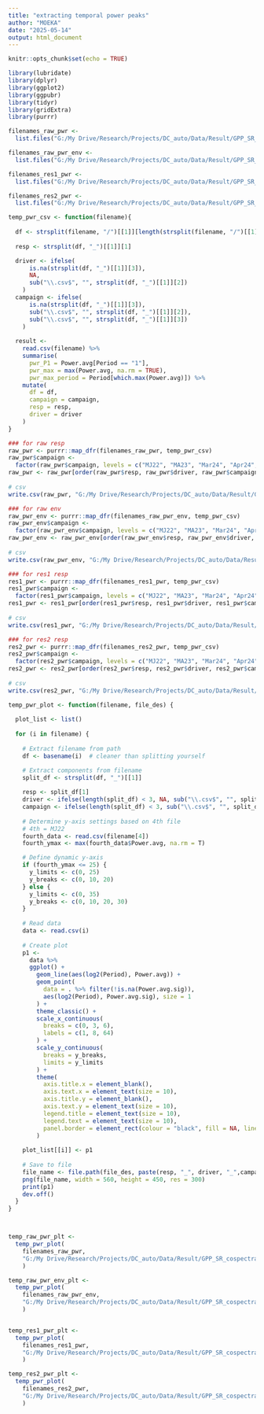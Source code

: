 ```yaml
---
title: "extracting temporal power peaks"
author: "MOEKA"
date: "2025-05-14"
output: html_document
---
```


```r
knitr::opts_chunk$set(echo = TRUE)

library(lubridate)
library(dplyr)
library(ggplot2)
library(ggpubr)
library(tidyr)
library(gridExtra)
library(purrr)
```

```r
filenames_raw_pwr <- 
  list.files("G:/My Drive/Research/Projects/DC_auto/Data/Result/GPP_SR_cospectral/raw_64d_one_GPP/df_temporal_pwr/", "*.csv", full.names = T)

filenames_raw_pwr_env <- 
  list.files("G:/My Drive/Research/Projects/DC_auto/Data/Result/GPP_SR_cospectral/raw_64d_one_GPP/df_temporal_pwr_env/", "*.csv", full.names = T)

filenames_res1_pwr <- 
  list.files("G:/My Drive/Research/Projects/DC_auto/Data/Result/GPP_SR_cospectral/res_64d_one_GPP_hourly_dailyQ10/df_temporal_pwr/", "*.csv", full.names = T)

filenames_res2_pwr <- 
  list.files("G:/My Drive/Research/Projects/DC_auto/Data/Result/GPP_SR_cospectral/res_64d_one_GPP_hourly_weeklyQ10/df_temporal_pwr/", "*.csv", full.names = T)
```


```r
temp_pwr_csv <- function(filename){
  
  df <- strsplit(filename, "/")[[1]][length(strsplit(filename, "/")[[1]])]
  
  resp <- strsplit(df, "_")[[1]][1]

  driver <- ifelse(
      is.na(strsplit(df, "_")[[1]][3]),
      NA,
      sub("\\.csv$", "", strsplit(df, "_")[[1]][2])
    )
  campaign <- ifelse(
      is.na(strsplit(df, "_")[[1]][3]),
      sub("\\.csv$", "", strsplit(df, "_")[[1]][2]),
      sub("\\.csv$", "", strsplit(df, "_")[[1]][3])
    )
    
  result <- 
    read.csv(filename) %>%
    summarise(
      pwr_P1 = Power.avg[Period == "1"],
      pwr_max = max(Power.avg, na.rm = TRUE),
      pwr_max_period = Period[which.max(Power.avg)]) %>% 
    mutate(
      df = df,
      campaign = campaign,
      resp = resp,
      driver = driver
    ) 
}

### for raw resp
raw_pwr <- purrr::map_dfr(filenames_raw_pwr, temp_pwr_csv)
raw_pwr$campaign <- 
  factor(raw_pwr$campaign, levels = c("MJ22", "MA23", "Mar24", "Apr24", "Sep24", "Oct24"))
raw_pwr <- raw_pwr[order(raw_pwr$resp, raw_pwr$driver, raw_pwr$campaign), ]
                              
# csv
write.csv(raw_pwr, "G:/My Drive/Research/Projects/DC_auto/Data/Result/GPP_SR_cospectral/raw_64d_one_GPP/temp_pwr_raw.csv", row.names = F)

### for raw env 
raw_pwr_env <- purrr::map_dfr(filenames_raw_pwr_env, temp_pwr_csv)
raw_pwr_env$campaign <- 
  factor(raw_pwr_env$campaign, levels = c("MJ22", "MA23", "Mar24", "Apr24", "Sep24", "Oct24"))
raw_pwr_env <- raw_pwr_env[order(raw_pwr_env$resp, raw_pwr_env$driver, raw_pwr_env$campaign), ]
                              
# csv
write.csv(raw_pwr_env, "G:/My Drive/Research/Projects/DC_auto/Data/Result/GPP_SR_cospectral/raw_64d_one_GPP/temp_pwr_raw_env.csv", row.names = F)

### for res1 resp
res1_pwr <- purrr::map_dfr(filenames_res1_pwr, temp_pwr_csv)
res1_pwr$campaign <- 
  factor(res1_pwr$campaign, levels = c("MJ22", "MA23", "Mar24", "Apr24", "Sep24", "Oct24"))
res1_pwr <- res1_pwr[order(res1_pwr$resp, res1_pwr$driver, res1_pwr$campaign), ]
                              
# csv
write.csv(res1_pwr, "G:/My Drive/Research/Projects/DC_auto/Data/Result/GPP_SR_cospectral/res_64d_one_GPP_hourly_dailyQ10/temp_pwr_res1.csv", row.names = F)

### for res2 resp
res2_pwr <- purrr::map_dfr(filenames_res2_pwr, temp_pwr_csv)
res2_pwr$campaign <- 
  factor(res2_pwr$campaign, levels = c("MJ22", "MA23", "Mar24", "Apr24", "Sep24", "Oct24"))
res2_pwr <- res2_pwr[order(res2_pwr$resp, res2_pwr$driver, res2_pwr$campaign), ]
                              
# csv
write.csv(res2_pwr, "G:/My Drive/Research/Projects/DC_auto/Data/Result/GPP_SR_cospectral/res_64d_one_GPP_hourly_weeklyQ10/temp_pwr_res2.csv", row.names = F)
```


```r
temp_pwr_plot <- function(filename, file_des) {
  
  plot_list <- list()
  
  for (i in filename) {
    
    # Extract filename from path
    df <- basename(i)  # cleaner than splitting yourself

    # Extract components from filename
    split_df <- strsplit(df, "_")[[1]]
    
    resp <- split_df[1]
    driver <- ifelse(length(split_df) < 3, NA, sub("\\.csv$", "", split_df[2]))
    campaign <- ifelse(length(split_df) < 3, sub("\\.csv$", "", split_df[2]), sub("\\.csv$", "", split_df[3]))
    
    # Determine y-axis settings based on 4th file
    # 4th = MJ22
    fourth_data <- read.csv(filename[4])
    fourth_ymax <- max(fourth_data$Power.avg, na.rm = T)

    # Define dynamic y-axis
    if (fourth_ymax <= 25) {
      y_limits <- c(0, 25)
      y_breaks <- c(0, 10, 20)
    } else {
      y_limits <- c(0, 35)
      y_breaks <- c(0, 10, 20, 30)
    }
    
    # Read data
    data <- read.csv(i)
    
    # Create plot
    p1 <- 
      data %>%
      ggplot() +
        geom_line(aes(log2(Period), Power.avg)) +
        geom_point(
          data = . %>% filter(!is.na(Power.avg.sig)), 
          aes(log2(Period), Power.avg.sig), size = 1
        ) + 
        theme_classic() +
        scale_x_continuous(
          breaks = c(0, 3, 6),
          labels = c(1, 8, 64)
        ) +
        scale_y_continuous(
          breaks = y_breaks,
          limits = y_limits
        ) +
        theme(
          axis.title.x = element_blank(), 
          axis.text.x = element_text(size = 10),
          axis.title.y = element_blank(),
          axis.text.y = element_text(size = 10),
          legend.title = element_text(size = 10), 
          legend.text = element_text(size = 10),
          panel.border = element_rect(colour = "black", fill = NA, linewidth = .5)
        )
    
    plot_list[[i]] <- p1
    
    # Save to file
    file_name <- file.path(file_des, paste(resp, "_", driver, "_",campaign, ".png", sep = ""))
    png(file_name, width = 560, height = 450, res = 300)
    print(p1)
    dev.off()
  }
}



temp_raw_pwr_plt <- 
  temp_pwr_plot(
    filenames_raw_pwr, 
    "G:/My Drive/Research/Projects/DC_auto/Data/Result/GPP_SR_cospectral/raw_64d_one_GPP/img_temp_pwr/"
    )

temp_raw_pwr_env_plt <- 
  temp_pwr_plot(
    filenames_raw_pwr_env, 
    "G:/My Drive/Research/Projects/DC_auto/Data/Result/GPP_SR_cospectral/raw_64d_one_GPP/img_temp_pwr_env/"
    )


temp_res1_pwr_plt <- 
  temp_pwr_plot(
    filenames_res1_pwr,
    "G:/My Drive/Research/Projects/DC_auto/Data/Result/GPP_SR_cospectral/res_64d_one_GPP_hourly_dailyQ10/img_temp_pwr/"
    )

temp_res2_pwr_plt <- 
  temp_pwr_plot(
    filenames_res2_pwr,
    "G:/My Drive/Research/Projects/DC_auto/Data/Result/GPP_SR_cospectral/res_64d_one_GPP_hourly_weeklyQ10/img_temp_pwr/"
    )

```